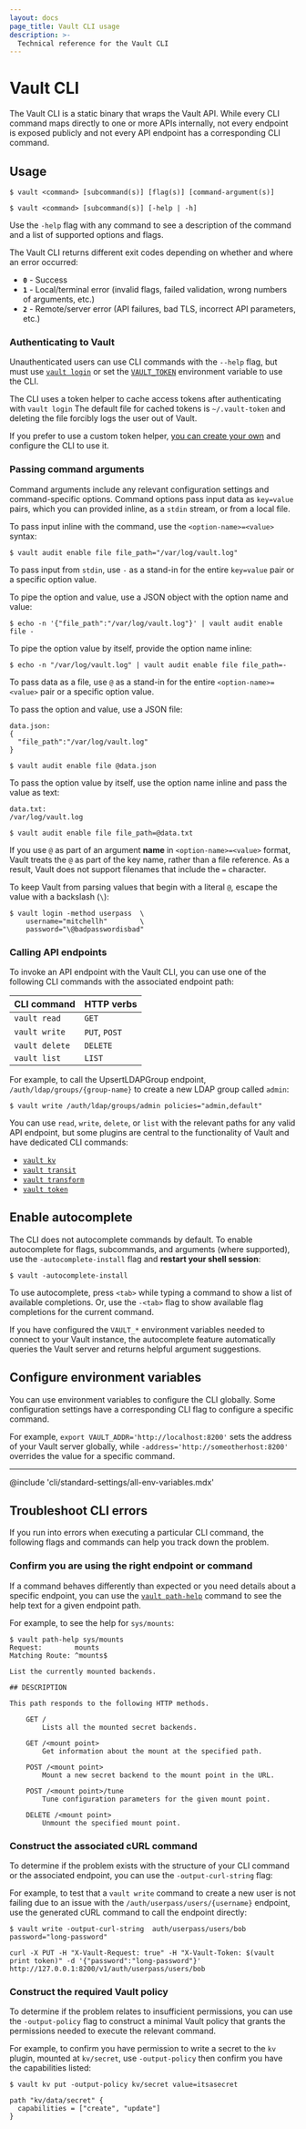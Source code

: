 ```yaml
---
layout: docs
page_title: Vault CLI usage
description: >-
  Technical reference for the Vault CLI
---
```


# Vault CLI

The Vault CLI is a static binary that wraps the Vault API. While every CLI
command maps directly to one or more APIs internally, not every endpoint is
exposed publicly and not every API endpoint has a corresponding CLI command.



## Usage 

<CodeBlockConfig hideClipboard>

```shell-session
$ vault <command> [subcommand(s)] [flag(s)] [command-argument(s)]

$ vault <command> [subcommand(s)] [-help | -h]
```

</CodeBlockConfig>

<Tip>

  Use the `-help` flag with any command to see a description of the command and a
  list of supported options and flags.

</Tip>

The Vault CLI returns different exit codes depending on whether and where an
error occurred:

- **`0`** - Success
- **`1`** - Local/terminal error (invalid flags, failed validation, wrong
  numbers of arguments, etc.)
- **`2`** - Remote/server error (API failures, bad TLS, incorrect API
  parameters, etc.)


### Authenticating to Vault

Unauthenticated users can use CLI commands with the `--help` flag, but must use
[`vault login`](/vault/docs/commands/login) or set the
[`VAULT_TOKEN`](/vault/docs/commands#standard-vault_token) environment variable
to use the CLI.

The CLI uses a token helper to cache access tokens after authenticating with
`vault login` The default file for cached tokens is `~/.vault-token` and
deleting the file forcibly logs the user out of Vault.

If you prefer to use a custom token helper,
[you can create your own](/vault/docs/commands/token-helper) and configure the
CLI to use it.


### Passing command arguments

Command arguments include any relevant configuration settings and
command-specific options. Command options pass input data as `key=value` pairs,
which you can provided inline, as a `stdin` stream, or from a local file.

<Tabs>

<Tab heading="Inline">

To pass input inline with the command, use the `<option-name>=<value>` syntax:

<CodeBlockConfig hideClipboard>

```shell-session
$ vault audit enable file file_path="/var/log/vault.log"
```

</CodeBlockConfig>

</Tab>

<Tab heading="stdin">

To pass input from `stdin`, use `-` as a stand-in for the entire `key=value`
pair or a specific option value.

To pipe the option and value, use a JSON object with the option name and value:

<CodeBlockConfig hideClipboard>

```shell-session
$ echo -n '{"file_path":"/var/log/vault.log"}' | vault audit enable file -
```

</CodeBlockConfig>

To pipe the option value by itself, provide the option name inline:

<CodeBlockConfig hideClipboard>

```shell-session
$ echo -n "/var/log/vault.log" | vault audit enable file file_path=-
```

</CodeBlockConfig>

</Tab>

<Tab heading="Local file">

To pass data as a file, use `@` as a stand-in for the entire
`<option-name>=<value>` pair or a specific option value.

To pass the option and value, use a JSON file:

<CodeBlockConfig hideClipboard>

```shell-session
data.json:
{
  "file_path":"/var/log/vault.log"
}

$ vault audit enable file @data.json
```

</CodeBlockConfig>

To pass the option value by itself, use the option name inline and pass the
value as text:

<CodeBlockConfig hideClipboard>

```shell-session
data.txt:
/var/log/vault.log

$ vault audit enable file file_path=@data.txt
```

</CodeBlockConfig>

If you use `@` as part of an argument **name** in `<option-name>=<value>`
format, Vault treats the `@` as part of the key name, rather than a file
reference. As a result, Vault does not support filenames that include the `=`
character.

<Note title="Escape literal '@' values">

  To keep Vault from parsing values that begin with a literal `@`, escape the
  value with a backslash (`\`):

<CodeBlockConfig hideClipboard>

```shell-session
$ vault login -method userpass  \
    username="mitchellh"        \
    password="\@badpasswordisbad"
```

</CodeBlockConfig>

</Note>

</Tab>

</Tabs>


### Calling API endpoints 

To invoke an API endpoint with the Vault CLI, you can use one of the following
CLI commands with the associated endpoint path:

CLI command    | HTTP verbs
-------------- | -------------
`vault read`   | `GET`
`vault write`  | `PUT`, `POST`
`vault delete` | `DELETE`
`vault list`   | `LIST`

For example, to call the UpsertLDAPGroup endpoint,
`/auth/ldap/groups/{group-name}` to create a new LDAP group called `admin`:

<CodeBlockConfig hideClipboard>

```shell-session
$ vault write /auth/ldap/groups/admin policies="admin,default"
```

</CodeBlockConfig>

<Tip title="Core plugins have dedicated commands">

  You can use `read`, `write`, `delete`, or `list` with the relevant paths for
  any valid API endpoint, but some plugins are central to the functionality
  of Vault and have dedicated CLI commands:

  - [`vault kv`](/vault/docs/commands/kv)
  - [`vault transit`](/vault/docs/commands/transit)
  - [`vault transform`](/vault/docs/commands/transform)
  - [`vault token`](/vault/docs/commands/token)

</Tip>



## Enable autocomplete

The CLI does not autocomplete commands by default. To enable autocomplete for
flags, subcommands, and arguments (where supported), use the
`-autocomplete-install` flag and **restart your shell session**:

```shell-session
$ vault -autocomplete-install
```

To use autocomplete, press `<tab>` while typing a command to show a list of
available completions. Or, use the `-<tab>` flag to show available flag
completions for the current command.

<Tip>

  If you have configured the `VAULT_*` environment variables needed to connect to
  your Vault instance, the autocomplete feature automatically queries the Vault
  server and returns helpful argument suggestions.

</Tip>



## Configure environment variables

You can use environment variables to configure the CLI globally. Some
configuration settings have a corresponding CLI flag to configure a specific
command.

For example, `export VAULT_ADDR='http://localhost:8200'` sets the
address of your Vault server globally, while
`-address='http://someotherhost:8200'` overrides the value for a specific
command.

---

@include 'cli/standard-settings/all-env-variables.mdx'



## Troubleshoot CLI errors

If you run into errors when executing a particular CLI command, the following
flags and commands can help you track down the problem.


### Confirm you are using the right endpoint or command

If a command behaves differently than expected or you need details about a
specific endpoint, you can use the
[`vault path-help`](/vault/docs/commands/path-help) command to see the help text
for a given endpoint path.

For example, to see the help for `sys/mounts`:

```shell-session
$ vault path-help sys/mounts
Request:        mounts
Matching Route: ^mounts$

List the currently mounted backends.

## DESCRIPTION

This path responds to the following HTTP methods.

    GET /
        Lists all the mounted secret backends.

    GET /<mount point>
        Get information about the mount at the specified path.

    POST /<mount point>
        Mount a new secret backend to the mount point in the URL.

    POST /<mount point>/tune
        Tune configuration parameters for the given mount point.

    DELETE /<mount point>
        Unmount the specified mount point.
```

### Construct the associated cURL command

To determine if the problem exists with the structure of your CLI command or the
associated endpoint, you can use the `-output-curl-string` flag:

For example, to test that a `vault write` command to create a new user is not
failing due to an issue with the `/auth/userpass/users/{username}` endpoint, use
the generated cURL command to call the endpoint directly:

```shell-session
$ vault write -output-curl-string  auth/userpass/users/bob password="long-password"

curl -X PUT -H "X-Vault-Request: true" -H "X-Vault-Token: $(vault print token)" -d '{"password":"long-password"}' http://127.0.0.1:8200/v1/auth/userpass/users/bob
```

### Construct the required Vault policy

To determine if the problem relates to insufficient permissions, you can use the
`-output-policy` flag to construct a minimal Vault policy that grants the
permissions needed to execute the relevant command.

For example, to confirm you have permission to write a secret to the `kv`
plugin, mounted at `kv/secret`, use `-output-policy` then confirm you have the
capabilities listed:

```
$ vault kv put -output-policy kv/secret value=itsasecret

path "kv/data/secret" {
  capabilities = ["create", "update"]
}
```
